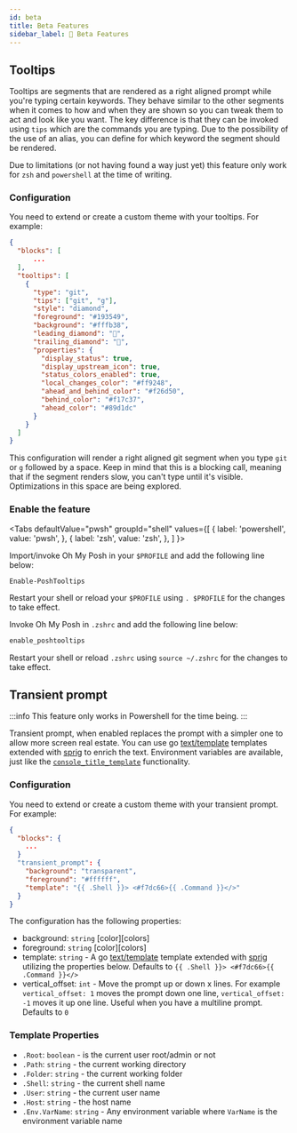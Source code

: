 ```yaml
---
id: beta
title: Beta Features
sidebar_label: 🍼 Beta Features
---
```



## Tooltips

Tooltips are segments that are rendered as a right aligned prompt while you're typing certain keywords.
They behave similar to the other segments when it comes to how and when they are shown so you can tweak
them to act and look like you want. The key difference is that they can be invoked using `tips` which are the
commands you are typing. Due to the possibility of the use of an alias, you can define for which keyword
the segment should be rendered.

Due to limitations (or not having found a way just yet) this feature only work for `zsh` and `powershell` at
the time of writing.

### Configuration

You need to extend or create a custom theme with your tooltips. For example:

```json
{
  "blocks": [
      ...
  ],
  "tooltips": [
    {
      "type": "git",
      "tips": ["git", "g"],
      "style": "diamond",
      "foreground": "#193549",
      "background": "#fffb38",
      "leading_diamond": "",
      "trailing_diamond": "",
      "properties": {
        "display_status": true,
        "display_upstream_icon": true,
        "status_colors_enabled": true,
        "local_changes_color": "#ff9248",
        "ahead_and_behind_color": "#f26d50",
        "behind_color": "#f17c37",
        "ahead_color": "#89d1dc"
      }
    }
  ]
}
```

This configuration will render a right aligned git segment when you type `git` or `g` followed by a space. Keep in mind that
this is a blocking call, meaning that if the segment renders slow, you can't type until it's visible. Optimizations in this space
are being explored.

### Enable the feature

<Tabs
  defaultValue="pwsh"
  groupId="shell"
  values={[
    { label: 'powershell', value: 'pwsh', },
    { label: 'zsh', value: 'zsh', },
  ]
}>
<TabItem value="pwsh">

Import/invoke Oh My Posh in your `$PROFILE` and add the following line below:

```pwsh
Enable-PoshTooltips
```

Restart your shell or reload your `$PROFILE` using `. $PROFILE` for the changes to take effect.

</TabItem>
<TabItem value="zsh">

Invoke Oh My Posh in `.zshrc` and add the following line below:

```bash
enable_poshtooltips
```

Restart your shell or reload `.zshrc` using `source ~/.zshrc` for the changes to take effect.

</TabItem>
</Tabs>

## Transient prompt

:::info
This feature only works in Powershell for the time being.
:::

Transient prompt, when enabled replaces the prompt with a simpler one to allow more screen real estate.
You can use go [text/template][go-text-template] templates extended with [sprig][sprig] to enrich the text.
Environment variables are available, just like the [`console_title_template`][console-title] functionality.

### Configuration

You need to extend or create a custom theme with your transient prompt. For example:

```json
{
  "blocks": {
    ...
  }
  "transient_prompt": {
    "background": "transparent",
    "foreground": "#ffffff",
    "template": "{{ .Shell }}> <#f7dc66>{{ .Command }}</>"
  }
}
```

The configuration has the following properties:

- background: `string` [color][colors]
- foreground: `string` [color][colors]
- template: `string` - A go [text/template][go-text-template] template extended with [sprig][sprig] utilizing the
properties below. Defaults to `{{ .Shell }}> <#f7dc66>{{ .Command }}</>`
- vertical_offset: `int` - Move the prompt up or down x lines. For example `vertical_offset: 1` moves the prompt down one line, `vertical_offset: -1`
moves it up one line. Useful when you have a multiline prompt. Defaults to `0`

### Template Properties

- `.Root`: `boolean` - is the current user root/admin or not
- `.Path`: `string` - the current working directory
- `.Folder`: `string` - the current working folder
- `.Shell`: `string` - the current shell name
- `.User`: `string` - the current user name
- `.Host`: `string` - the host name
- `.Env.VarName`: `string` - Any environment variable where `VarName` is the environment variable name

[go-text-template]: https://golang.org/pkg/text/template/
[sprig]: https://masterminds.github.io/sprig/
[console-title]: /docs/configure#console-title-template
